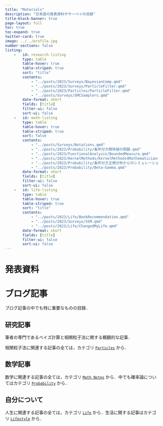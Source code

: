 ```yaml
---
title: "Materials"
description: "日本語の発表資料やサーベイの目録"
title-block-banner: true
page-layout: full
toc: true
toc-expand: true
twitter-card: true
image: ../../profile.jpg
number-sections: false
listing:
    -   id: research-listing
        type: table
        table-hover: true
        table-striped: true
        sort: "title"
        contents:
            - "../posts/2023/Surveys/BayesianComp.qmd"
            - "../posts/2023/Surveys/ParticleFilter.qmd"
            - "../posts/2023/Particles/ParticleFilter.qmd"
            - "../posts/Surveys/SMCSamplers.qmd"
        date-format: short
        fields: [title]
        filter-ui: false
        sort-ui: false
    -   id: math-listing
        type: table
        table-hover: true
        table-striped: true
        sort: false
        contents: 
            - "../posts/Surveys/Notations.qmd"
            - "../posts/2023/Probability/条件付き期待値の問題.qmd"
            - "../posts/2023/FunctionalAnalysis/BoundedMeasure.qmd"
            - "../posts/2023/KernelMethods/KernelMethods4Mathematicians.qmd"
            - "../posts/2023/Probability/条件付き正規分布からのシミュレーション法.qmd"
            - "../posts/2023/Probability/Beta-Gamma.qmd"
        date-format: short
        fields: [title]
        filter-ui: false
        sort-ui: false
    -   id: life-listing
        type: table
        table-hover: true
        table-striped: true
        sort: "title"
        contents:
            - "../posts/2023/Life/BookRecommendation.qmd"
            - "../posts/2023/Surveys/SSM.qmd"
            - "../posts/2023/Life/ChangedMyLife.qmd"
        date-format: short
        fields: [title]
        filter-ui: false
        sort-ui: false
---
```


# 発表資料

# ブログ記事

ブログ記事の中でも特に重要なものの目録．

## 研究記事

筆者の専門であるベイズ計算と相関粒子法に関する概観的な記事．

::: {#research-listing}
:::

相関粒子法に関連する記事の全ては，カテゴリ [`Particles`](https://162348.github.io/#category=Particles) から．

## 数学記事

::: {#math-listing}
:::

数学に関連する記事の全ては，カテゴリ [`Math Notes`](https://162348.github.io/#category=Math%20Notes) から．中でも確率論についてはカテゴリ [`Probability`](https://162348.github.io/#category=Probability) から．

## 自分について

::: {#life-listing}
:::

人生に関連する記事の全ては，カテゴリ [`Life`](https://162348.github.io/#category=Life) から．生活に関する記事はカテゴリ [`Lifestyle`](https://162348.github.io/#category=Lifestyle) から．